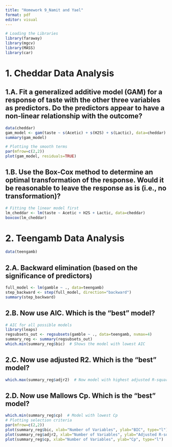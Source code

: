 ```yaml
---
title: "Homework 9_Namit and Yael"
format: pdf
editor: visual
---
```

```r
# Loading the Libraries
library(faraway)
library(mgcv)
library(MASS)
library(car)
```

# 1. Cheddar Data Analysis
## 1.A. Fit a generalized additive model (GAM) for a response of taste with the other three variables as predictors. Do the predictors appear to have a non-linear relationship with the outcome?
```r
data(cheddar)
gam_model <- gam(taste ~ s(Acetic) + s(H2S) + s(Lactic), data=cheddar)
summary(gam_model)

# Plotting the smooth terms
par(mfrow=c(2,2))
plot(gam_model, residuals=TRUE)
```

## 1.B. Use the Box-Cox method to determine an optimal transformation of the response. Would it be reasonable to leave the response as is (i.e., no transformation)?
```r
# Fitting the linear model first
lm_cheddar <- lm(taste ~ Acetic + H2S + Lactic, data=cheddar)
boxcox(lm_cheddar)
```

# 2. Teengamb Data Analysis
```r
data(teengamb)
```

## 2.A. Backward elimination (based on the significance of predictors)
```r
full_model <- lm(gamble ~ ., data=teengamb)
step_backward <- step(full_model, direction="backward")
summary(step_backward)
```

## 2.B. Now use AIC. Which is the “best” model?
```r
# AIC for all possible models
library(leaps)
regsubsets_out <- regsubsets(gamble ~ ., data=teengamb, nvmax=4)
summary_reg <- summary(regsubsets_out)
which.min(summary_reg$bic)  # Shows the model with lowest AIC
```

## 2.C. Now use adjusted R2. Which is the “best” model?
```r
which.max(summary_reg$adjr2)  # Now model with highest adjusted R-squared
```
## 2.D. Now use Mallows Cp. Which is the “best” model?
```r
which.min(summary_reg$cp)  # Model with lowest Cp
# Plotting selection criteria
par(mfrow=c(2,2))
plot(summary_reg$bic, xlab="Number of Variables", ylab="BIC", type="l")
plot(summary_reg$adjr2, xlab="Number of Variables", ylab="Adjusted R-squared", type="l")
plot(summary_reg$cp, xlab="Number of Variables", ylab="Cp", type="l")
```